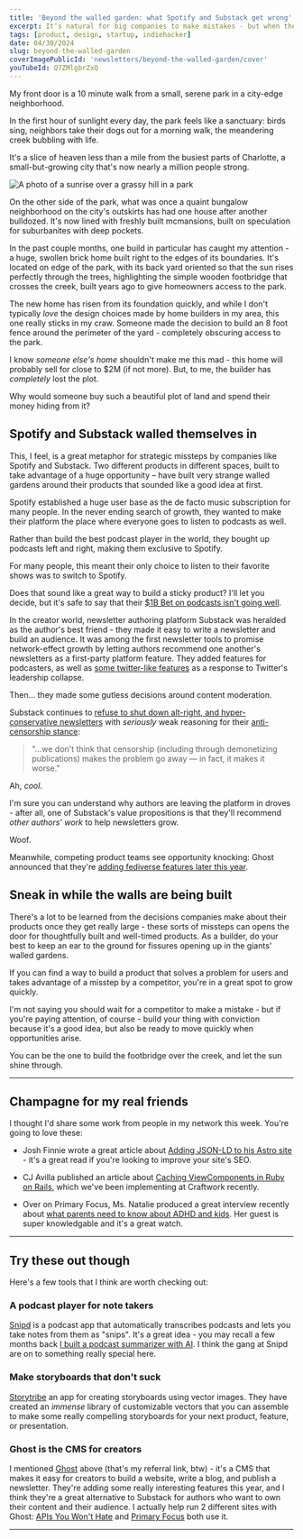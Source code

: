 ```yaml
---
title: 'Beyond the walled garden: what Spotify and Substack get wrong'
excerpt: It's natural for big companies to make mistakes - but when they do, it's a great opportunity for smaller companies to build something better.
tags: [product, design, startup, indiehacker]
date: 04/30/2024
slug: beyond-the-walled-garden
coverImagePublicId: 'newsletters/beyond-the-walled-garden/cover'
youTubeId: Q7ZMlgbrZxQ
---
```


My front door is a 10 minute walk from a small, serene park in a city-edge neighborhood.

In the first hour of sunlight every day, the park feels like a sanctuary: birds sing, neighbors take their dogs out for a morning walk, the meandering creek bubbling with life.

It's a slice of heaven less than a mile from the busiest parts of Charlotte, a small-but-growing city that's now nearly a million people strong.

<Image
  publicId="newsletters/beyond-the-walled-garden/park"
  alt="A photo of a sunrise over a grassy hill in a park"
/>

On the other side of the park, what was once a quaint bungalow neighborhood on the city's outskirts has had one house after another bulldozed. It's now lined with freshly built mcmansions, built on speculation for suburbanites with deep pockets.

In the past couple months, one build in particular has caught my attention - a huge, swollen brick home built right to the edges of its boundaries. It's located on edge of the park, with its back yard oriented so that the sun rises perfectly through the trees, highlighting the simple wooden footbridge that crosses the creek, built years ago to give homeowners access to the park.

The new home has risen from its foundation quickly, and while I don't typically _love_ the design choices made by home builders in my area, this one really sticks in my craw. Someone made the decision to build an 8 foot fence around the perimeter of the yard - completely obscuring access to the park.

I know _someone else's home_ shouldn't make me this mad - this home will probably sell for close to $2M (if not more). But, to me, the builder has _completely_ lost the plot.

Why would someone buy such a beautiful plot of land and spend their money hiding from it?

## Spotify and Substack walled themselves in

This, I feel, is a great metaphor for strategic missteps by companies like Spotify and Substack. Two different products in different spaces, built to take advantage of a huge opportunity – have built very strange walled gardens around their products that sounded like a good idea at first.

Spotify established a huge user base as the de facto music subscription for many people. In the never ending search of growth, they wanted to make their platform the place where everyone goes to listen to podcasts as well.

Rather than build the best podcast player in the world, they bought up podcasts left and right, making them exclusive to Spotify.

For many people, this meant their only choice to listen to their favorite shows was to switch to Spotify.

Does that sound like a great way to build a sticky product? I'll let you decide, but it's safe to say that their [$1B Bet on podcasts isn't going well](https://www.wsj.com/podcasts/the-journal/spotify-1-billion-bet-isnt-going-well/75665f50-cabb-48c9-8f5c-d05e94d8f7f8).

In the creator world, newsletter authoring platform Substack was heralded as the author's best friend - they made it easy to write a newsletter and build an audience. It was among the first newsletter tools to promise network-effect growth by letting authors recommend one another's newsletters as a first-party platform feature. They added features for podcasters, as well as [some twitter-like features](https://techcrunch.com/2023/04/05/substacks-new-short-form-notes-feed-looks-a-lot-like-twitter/) as a response to Twitter's leadership collapse.

Then... they made some gutless decisions around content moderation.

Substack continues to [refuse to shut down alt-right, and hyper-conservative newsletters](https://mashable.com/article/why-are-people-leaving-substack-content-moderation-controversy) with _seriously_ weak reasoning for their [anti-censorship stance](https://www.theguardian.com/media/2024/jan/03/substack-user-revolt-anti-censorship-stance-neo-nazis):

> "...we don't think that censorship (including through demonetizing publications) makes the problem go away — in fact, it makes it worse."

Ah, _cool_.

I'm sure you can understand why authors are leaving the platform in droves - after all, one of Substack's value propositions is that they'll recommend _other authors' work_ to help newsletters grow.

Woof.

Meanwhile, competing product teams see opportunity knocking: Ghost announced that they're [adding fediverse features later this year](https://www.msn.com/en-us/news/technology/look-out-substack-ghost-will-join-the-fediverse-this-year/ar-AA1nvI4S).

## Sneak in while the walls are being built

There's a lot to be learned from the decisions companies make about their products once they get really large - these sorts of missteps can opens the door for thoughtfully built and well-timed products. As a builder, do your best to keep an ear to the ground for fissures opening up in the giants' walled gardens.

If you can find a way to build a product that solves a problem for users and takes advantage of a misstep by a competitor, you're in a great spot to grow quickly.

I'm not saying you should wait for a competitor to make a mistake - but if you're paying attention, of course - build your thing with conviction because it's a good idea, but also be ready to move quickly when opportunities arise.

You can be the one to build the footbridge over the creek, and let the sun shine through.

---

## Champagne for my real friends

I thought I'd share some work from people in my network this week. You're going to love these:

- Josh Finnie wrote a great article about [Adding JSON-LD to his Astro site](https://www.joshfinnie.com/blog/adding-json-ld-to-my-blog/) - it's a great read if you're looking to improve your site's SEO.

- CJ Avilla published an article about [Caching ViewComponents in Ruby on Rails](https://www.cjav.dev/articles/caching-viewcomponents), which we've been implementing at Craftwork recently.

- Over on Primary Focus, Ms. Natalie produced a great interview recently about [what parents need to know about ADHD and kids](https://www.youtube.com/watch?v=UsqG7m5NQ1E&t=7s). Her guest is super knowledgable and it's a great watch.

---

## Try these out though

Here's a few tools that I think are worth checking out:

### A podcast player for note takers

[Snipd](https://www.snipd.com/) is a podcast app that automatically transcribes podcasts and lets you take notes from them as "snips". It's a great idea - you may recall a few months back [I built a podcast summarizer with AI](https://mikebifulco.com/newsletter/build-something-useful-with-ai). I think the gang at Snipd are on to something really special here.

### Make storyboards that don't suck

[Storytribe](https://storytribeapp.com/) an app for creating storyboards using vector images. They have created an _immense_ library of customizable vectors that you can assemble to make some really compelling storyboards for your next product, feature, or presentation.

### Ghost is the CMS for creators

I mentioned [Ghost](https://ghost.org/?via=mike21) above (that's my referral link, btw) - it's a CMS that makes it easy for creators to build a website, write a blog, and publish a newsletter. They're adding some really interesting features this year, and I think they're a great alternative to Substack for authors who want to own their content and their audience. I actually help run 2 different sites with Ghost: [APIs You Won't Hate](https://apisyouwonthate.com) and [Primary Focus](https://primaryfocus.tv) both use it.

---
